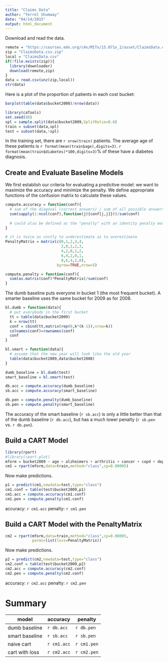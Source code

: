 ```yaml
---
title: "Claims Data"
author: "Terrel Shumway"
date: "04/14/2015"
output: html_document
---
```


Download and read the data.

```r
remote = "https://courses.edx.org/c4x/MITx/15.071x_2/asset/ClaimsData.csv.zip"
zip = "ClaimsData.csv.zip"
local = "ClaimsData.csv"
if(!file.exists(zip)){
  library(downloader)
  download(remote,zip)
}
data = read.csv(unz(zip,local))
str(data)
```

Here is a plot of the proportion of patients in each cost bucket:

```r
barplot(table(data$bucket2008)/nrow(data))
```

```r
library(caTools)
set.seed(88)
spl = sample.split(data$bucket2009,SplitRatio=0.6)
train = subset(data,spl)
test = subset(data,!spl)
```
In the training set, there are `r nrow(train)` patients. The average age of these patients is `r format(mean(train$age),digits=3)`. `r format(mean(train$diabetes)*100,digits=3)`% of these have a diabetes diagnosis.

## Create and Evaluate Baseline Models

We first establish our criteria for evaluating a predictive model: we want to maximize the accuracy and minimize the penalty. We define appropriate functions of the confusion matrix to calculate these values.

```r
compute.accuracy = function(conf){
  # sum of the diagonal (correct answers) / sum of all possible answers
  sum(sapply(1:ncol(conf),function(j){conf[j,j]}))/sum(conf)
  
  # could also be defined as the "penalty" with an identity penalty matrix
}

# it is twice as costly to underestimate as to overestimate
PenaltyMatrix = matrix(c(0,1,2,3,4,
                         2,0,1,2,3,
                         4,2,0,1,2,
                         6,4,2,0,1,
                         8,6,4,2,0),
                       byrow=TRUE,nrow=5)

compute.penalty = function(conf){
  sum(as.matrix(conf)*PenaltyMatrix)/sum(conf)
}
```

The dumb baseline puts everyone in bucket 1 (the most frequent bucket). A smarter baseline uses the same bucket for 2009 as for 2008.

```r

bl.dumb = function(data){
  # put everybody in the first bucket
  tt = table(data$bucket2009)
  k = nrow(tt)
  conf = cbind(tt,matrix(rep(0,k*(k-1)),nrow=k))
  colnames(conf)=rownames(conf)
  conf
}

bl.smart = function(data){
  # assume that the new year will look like the old year
  table(data$bucket2009,data$bucket2008)
}

dumb_baseline = bl.dumb(test)
smart_baseline = bl.smart(test)

db.acc = compute.accuracy(dumb_baseline)
sb.acc = compute.accuracy(smart_baseline)

db.pen = compute.penalty(dumb_baseline)
sb.pen = compute.penalty(smart_baseline)

```

The accuracy of the smart baseline (`r sb.acc`) is only a little better than that of the dumb baseline (`r db.acc`), but has a much lower penalty (`r sb.pen` vs. `r db.pen`).

## Build a CART Model
```r
library(rpart)
#library(rpart.plot)
mform = bucket2009 ~ age + alzheimers + arthritis + cancer + copd + depression + diabetes + heart.failure + ihd + kidney + osteoporosis + stroke + reimbursement2008 + bucket2008
cm1 = rpart(mform,data=train,method="class",cp=0.00005)
```

Now make predictions.

```r
p1 = predict(cm1,newdata=test,type="class")
cm1.conf = table(test$bucket2009,p1)
cm1.acc = compute.accuracy(cm1.conf)
cm1.pen = compute.penalty(cm1.conf)
```
accuracy: `r cm1.acc` penalty: `r cm1.pen`


## Build a CART Model with the PenaltyMatrix
```r
cm2 = rpart(mform,data=train,method="class",cp=0.00005,
            parms=list(loss=PenaltyMatrix))
```

Now make predictions.

```r
p2 = predict(cm2,newdata=test,type="class")
cm2.conf = table(test$bucket2009,p2)
cm2.acc = compute.accuracy(cm2.conf)
cm2.pen = compute.penalty(cm2.conf)
```
accuracy: `r cm2.acc` penalty: `r cm2.pen`

# Summary

model          | accuracy    | penalty
---------------|-------------|-----------
dumb baseline  | `r db.acc`  | `r db.pen`
smart baseline | `r sb.acc`  | `r sb.pen`
naive cart     | `r cm1.acc` | `r cm1.pen`
cart with loss | `r cm2.acc` | `r cm2.pen`